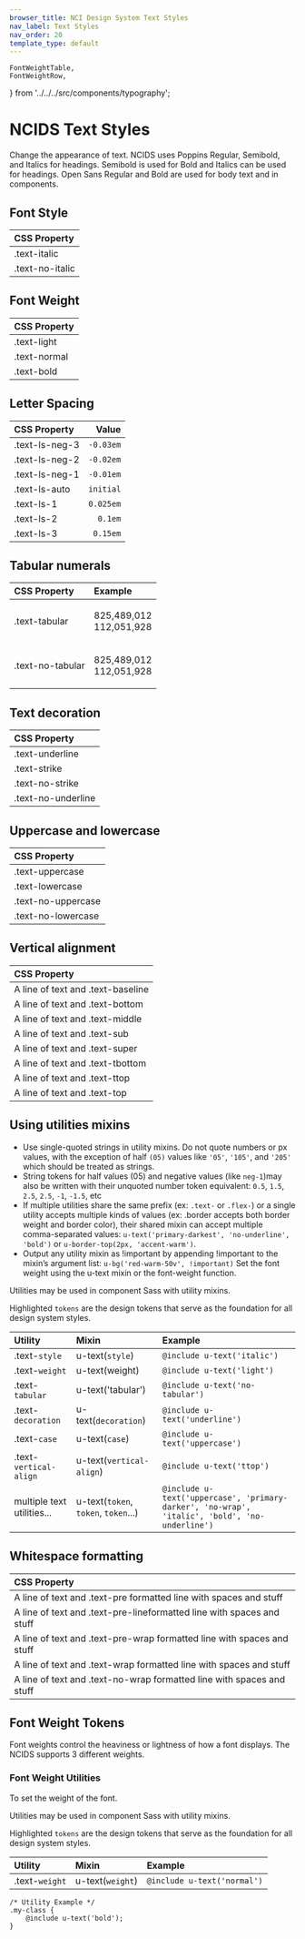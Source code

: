 ```yaml
---
browser_title: NCI Design System Text Styles
nav_label: Text Styles
nav_order: 20
template_type: default
---
```


	FontWeightTable,
	FontWeightRow,
} from '../../../src/components/typography';

# NCIDS Text Styles

Change the appearance of text. NCIDS uses Poppins Regular, Semibold, and Italics for headings. Semibold is used for Bold and Italics can be used for headings. Open Sans Regular and Bold are used for body text and in components.

## Font Style

| CSS Property                                            |
| :------------------------------------------------------ |
| <span className="text-italic">.text-italic</span>       |
| <span className="text-no-italic">.text-no-italic</span> |

## Font Weight

| CSS Property                                      |
| :------------------------------------------------ |
| <span className="text-light">.text-light</span>   |
| <span className="text-normal">.text-normal</span> |
| <span className="text-bold">.text-bold</span>     |

## Letter Spacing

| CSS Property                                          |     Value |
| :---------------------------------------------------- | --------: |
| <span className="text-ls-neg-3">.text-ls-neg-3</span> | `-0.03em` |
| <span className="text-ls-neg-2">.text-ls-neg-2</span> | `-0.02em` |
| <span className="text-ls-neg-1">.text-ls-neg-1</span> | `-0.01em` |
| <span className="text-ls-auto">.text-ls-auto</span>   | `initial` |
| <span className="text-ls-1">.text-ls-1</span>         | `0.025em` |
| <span className="text-ls-2">.text-ls-2</span>         |   `0.1em` |
| <span className="text-ls-3">.text-ls-3</span>         |  `0.15em` |

## Tabular numerals

| CSS Property     | Example                                                                             |
| :--------------- | :---------------------------------------------------------------------------------- |
| .text-tabular    | <p className="font-lang-8 text-tabular margin-0">825,489,012<br/>112,051,928</p>    |
| .text-no-tabular | <p className="font-lang-8 text-no-tabular margin-0">825,489,012<br/>112,051,928</p> |

## Text decoration

| CSS Property                                                  |
| :------------------------------------------------------------ |
| <span className="text-underline">.text-underline</span>       |
| <span className="text-strike">.text-strike</span>             |
| <span className="text-no-strike">.text-no-strike</span>       |
| <span className="text-no-underline">.text-no-underline</span> |

## Uppercase and lowercase

| CSS Property                                                  |
| :------------------------------------------------------------ |
| <span className="text-uppercase">.text-uppercase</span>       |
| <span className="text-lowercase">.text-lowercase</span>       |
| <span className="text-no-uppercase">.text-no-uppercase</span> |
| <span className="text-no-lowercase">.text-no-lowercase</span> |

## Vertical alignment

| CSS Property                                                                                                                                                                        |
| :---------------------------------------------------------------------------------------------------------------------------------------------------------------------------------- |
| A line of text and <span className="display-inline-block bg-cranberry height-2px width-4 text-baseline"></span><span className="text-baseline text-cranberry">.text-baseline</span> |
| A line of text and <span className="display-inline-block bg-cranberry height-2px width-4 text-bottom"></span><span className="text-bottom text-cranberry">.text-bottom</span>       |
| A line of text and <span className="display-inline-block bg-cranberry height-2px width-4 text-middle"></span><span className="text-middle text-cranberry">.text-middle</span>       |
| A line of text and <span className="display-inline-block bg-cranberry height-2px width-4 text-sub"></span><span className="text-sub text-cranberry">.text-sub</span>                |
| A line of text and <span className="display-inline-block bg-cranberry height-2px width-4 text-super"></span><span className="text-super text-cranberry">.text-super</span>          |
| A line of text and <span className="display-inline-block bg-cranberry height-2px width-4 text-tbottom"></span><span className="text-tbottom text-cranberry">.text-tbottom</span>    |
| A line of text and <span className="display-inline-block bg-cranberry height-2px width-4 text-ttop"></span><span className="text-ttop text-cranberry">.text-ttop</span>             |
| A line of text and <span className="display-inline-block bg-cranberry height-2px width-4 text-top"></span><span className="text-top text-cranberry">.text-top</span>                |

## Using utilities mixins

- Use single-quoted strings in utility mixins. Do not quote numbers or px values, with the exception of half `(05)` values like `'05'`, `'105'`, and `'205'` which should be treated as strings.
- String tokens for half values (05) and negative values (like `neg-1`)may also be written with their unquoted number token equivalent: `0.5`, `1.5`, `2.5`, `2.5`, `-1`, `-1.5`, etc
- If multiple utilities share the same prefix (ex: `.text-` or `.flex-`) or a single utility accepts multiple kinds of values (ex: .border accepts both border weight and border color), their shared mixin can accept multiple comma-separated values: `u-text('primary-darkest', 'no-underline', 'bold')` or `u-border-top(2px, 'accent-warm')`.
- Output any utility mixin as !important by appending !important to the mixin’s argument list: `u-bg('red-warm-50v', !important)`
  Set the font weight using the u-text mixin or the font-weight function.

Utilities may be used in component Sass with utility mixins.

Highlighted `tokens` are the design tokens that serve as the foundation for all design system styles.

| Utility                    | Mixin                                | Example                                                                                       |
| :------------------------- | :----------------------------------- | :-------------------------------------------------------------------------------------------- |
| .text-`style`              | u-text(`style`)                      | `@include u-text('italic')`                                                                   |
| .text-`weight`             | u-text(weight)                       | `@include u-text('light')`                                                                    |
| .text-`tabular`            | u-text('tabular')                    | `@include u-text('no-tabular')`                                                               |
| .text-`decoration`         | u-text(`decoration`)                 | `@include u-text('underline')`                                                                |
| .text-`case`               | u-text(`case`)                       | `@include u-text('uppercase')`                                                                |
| .text-`vertical-align`     | u-text(`vertical-align`)             | `@include u-text('ttop')`                                                                     |
| multiple text utilities... | u-text(`token`, `token`, `token`...) | `@include u-text('uppercase', 'primary-darker', 'no-wrap', 'italic', 'bold', 'no-underline')` |

## Whitespace formatting

| CSS Property                                                                                                                                                                                |
| :------------------------------------------------------------------------------------------------------------------------------------------------------------------------------------------ |
| A line of text and <span className="display-inline-block width-card padding-1 border-1px"><span className="text-pre">.text-pre formatted line with spaces and stuff</span></span>           |
| A line of text and <span className="display-inline-block width-card padding-1 border-1px"><span className="text-pre-line">.text-pre-lineformatted line with spaces and stuff</span></span>  |
| A line of text and <span className="display-inline-block width-card padding-1 border-1px"><span className="text-pre-wrap">.text-pre-wrap formatted line with spaces and stuff</span></span> |
| A line of text and <span className="display-inline-block width-card padding-1 border-1px"><span className="text-wrap">.text-wrap formatted line with spaces and stuff</span></span>         |
| A line of text and <span className="display-inline-block width-card padding-1 border-1px"><span className="text-no-wrap">.text-no-wrap formatted line with spaces and stuff</span></span>   |

## Font Weight Tokens

Font weights control the heaviness or lightness of how a font displays. The NCIDS supports 3 different weights.

<FontWeightTable>
	<FontWeightRow
		token="light"
		weight="300"
		variable="theme-font-weight-light"
	/>
	<FontWeightRow
		token="normal"
		weight="400"
		variable="theme-font-weight-normal"
	/>
	<FontWeightRow token="bold" weight="600" variable="theme-font-weight-bold" />
</FontWeightTable>

### Font Weight Utilities

To set the weight of the font.

Utilities may be used in component Sass with utility mixins.

Highlighted `tokens` are the design tokens that serve as the foundation for all design system styles.

| Utility        | Mixin            | Example                     |
| :------------- | :--------------- | :-------------------------- |
| .text-`weight` | u-text(`weight`) | `@include u-text('normal')` |

```
/* Utility Example */
.my-class {
	@include u-text('bold');
}
```
